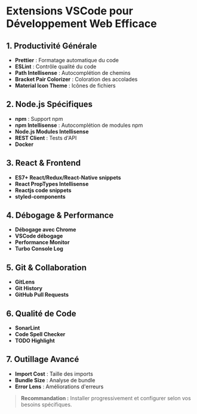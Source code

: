 # Extensions VSCode pour Développement Web Efficace

## 1. Productivité Générale
- **Prettier** : Formatage automatique du code
- **ESLint** : Contrôle qualité du code
- **Path Intellisense** : Autocomplétion de chemins
- **Bracket Pair Colorizer** : Coloration des accolades
- **Material Icon Theme** : Icônes de fichiers

## 2. Node.js Spécifiques
- **npm** : Support npm
- **npm Intellisense** : Autocomplétion de modules npm
- **Node.js Modules Intellisense**
- **REST Client** : Tests d'API
- **Docker**

## 3. React & Frontend
- **ES7+ React/Redux/React-Native snippets**
- **React PropTypes Intellisense**
- **Reactjs code snippets**
- **styled-components**

## 4. Débogage & Performance
- **Débogage avec Chrome**
- **VSCode débogage**
- **Performance Monitor**
- **Turbo Console Log**

## 5. Git & Collaboration
- **GitLens**
- **Git History**
- **GitHub Pull Requests**

## 6. Qualité de Code
- **SonarLint**
- **Code Spell Checker**
- **TODO Highlight**

## 7. Outillage Avancé
- **Import Cost** : Taille des imports
- **Bundle Size** : Analyse de bundle
- **Error Lens** : Améliorations d'erreurs

> **Recommandation :** Installer progressivement et configurer selon vos besoins spécifiques.
